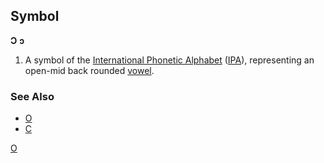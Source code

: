 ==Symbol==
'''Ɔ''' '''ɔ'''

#A symbol of the [[International Phonetic Alphabet]] ([[IPA]]), representing an open-mid back rounded [[vowel]].
<!-- African? -->
===See Also===
*[[O]]
*[[C]]
[[Category:IPA symbols|O]]